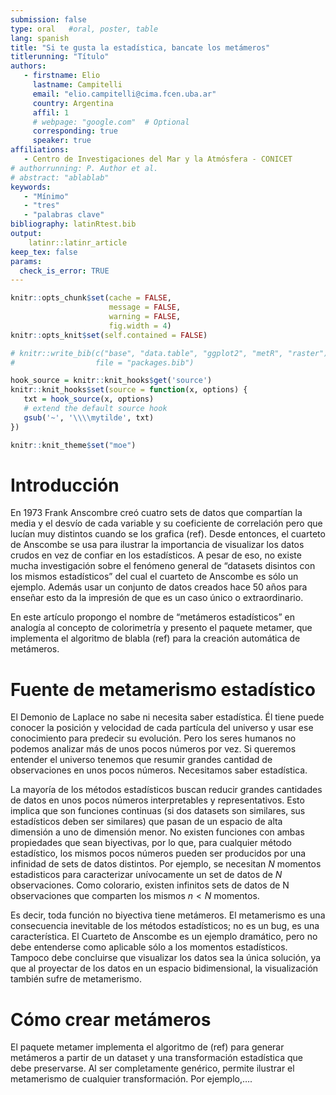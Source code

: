 ```yaml
---
submission: false
type: oral   #oral, poster, table
lang: spanish
title: "Si te gusta la estadística, bancate los metámeros"
titlerunning: "Título"
authors:
   - firstname: Elio
     lastname: Campitelli
     email: "elio.campitelli@cima.fcen.uba.ar"
     country: Argentina
     affil: 1
     # webpage: "google.com"  # Optional 
     corresponding: true
     speaker: true
affiliations:
   - Centro de Investigaciones del Mar y la Atmósfera - CONICET
# authorrunning: P. Author et al.
# abstract: "ablablab"
keywords: 
   - "Mínimo"
   - "tres"
   - "palabras clave"
bibliography: latinRtest.bib
output: 
    latinr::latinr_article
keep_tex: false
params: 
  check_is_error: TRUE
---
```


```r
knitr::opts_chunk$set(cache = FALSE,
                      message = FALSE,
                      warning = FALSE,
                      fig.width = 4)
knitr::opts_knit$set(self.contained = FALSE)

# knitr::write_bib(c("base", "data.table", "ggplot2", "metR", "raster"), 
#                  file = "packages.bib")

hook_source = knitr::knit_hooks$get('source')
knitr::knit_hooks$set(source = function(x, options) {
   txt = hook_source(x, options)
   # extend the default source hook
   gsub('~', '\\\\mytilde', txt)
})

knitr::knit_theme$set("moe")
```


# Introducción

En 1973 Frank Anscombre creó cuatro sets de datos que compartían la media y el desvío de cada variable y su coeficiente de correlación pero que lucían muy distintos cuando se los grafica (ref). Desde entonces, el cuarteto de Anscombe se usa para ilustrar la importancia de visualizar los datos crudos en vez de confiar en los estadísticos. A pesar de eso, no existe mucha investigación sobre el fenómeno general de "datasets disintos con los mismos estadísticos" del cual el cuarteto de Anscombe es sólo un ejemplo. Además usar un conjunto de datos creados hace 50 años para enseñar esto da la impresión de que es un caso único o extraordinario. 

En este artículo propongo el nombre de "metámeros estadísticos" en analogía al concepto de colorimetría y presento el paquete metamer, que implementa el algoritmo de blabla (ref) para la creación automática de metámeros. 

# Fuente de metamerismo estadístico

El Demonio de Laplace no sabe ni necesita saber estadística. Él tiene puede conocer la posición y velocidad de cada partícula del universo y usar ese conocimiento para predecir su evolución. Pero los seres humanos no podemos analizar más de unos pocos números por vez. Si queremos entender el universo tenemos que resumir grandes cantidad de observaciones en unos pocos números. Necesitamos saber estadística.

La mayoría de los métodos estadísticos buscan reducir grandes cantidades de datos en unos pocos números interpretables y representativos. Esto implica que son funciones continuas (si dos datasets son similares, sus estadísticos deben ser similares) que pasan de un espacio de alta dimensión a uno de dimensión menor. No existen funciones con ambas propiedades que sean biyectivas\footnote{https://arxiv.org/pdf/1003.1467.pdf}, por lo que, para cualquier método estadístico, los mismos pocos números pueden ser producidos por una infinidad de sets de datos distintos. Por ejemplo, se necesitan $N$ momentos estadisticos para caracterizar unívocamente un set de datos de $N$ observaciones\footnote{Técnicamente unívocamente a menos a menos de una permutación.}. Como colorario, existen infinitos sets de datos de N observaciones que comparten los mismos $n < N$ momentos. 

\begin{definition}
Sea una función $E : A \rightarrow B$ y un $a_0 \in A$. El conjunto $M_{a, E}$ de todos los $a \in A$ tal que $E(a) = E(a_0)$ son los metámeros de $a_0$ con respecto a $E$. 
\end{definition}

Es decir, toda función no biyectiva tiene metámeros. El metamerismo es una consecuencia inevitable de los métodos estadísticos; no es un bug, es una característica. El Cuarteto de Anscombe es un ejemplo dramático, pero no debe entenderse como aplicable sólo a los momentos estadísticos. Tampoco debe concluirse que visualizar los datos sea la única solución, ya que al proyectar de los datos en un espacio bidimensional, la visualización también sufre de metamerismo. 

# Cómo crear metámeros

El paquete metamer implementa el algoritmo de (ref) para generar metámeros a partir de un dataset y una transformación estadística que debe preservarse. Al ser completamente genérico, permite ilustrar el metamerismo de cualquier transformación. Por ejemplo,.... 

